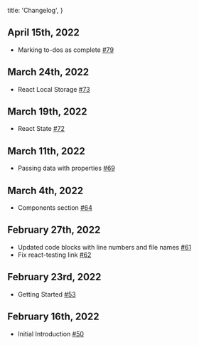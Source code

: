 
  title: 'Changelog',
}


## April 15th, 2022

- Marking to-dos as complete [#79](https://github.com/ethanmick/ethanmick.com/pull/79)

## March 24th, 2022

- React Local Storage [#73](https://github.com/ethanmick/ethanmick.com/pull/73)

## March 19th, 2022

- React State [#72](https://github.com/ethanmick/ethanmick.com/pull/72)

## March 11th, 2022

- Passing data with properties [#69](https://github.com/ethanmick/ethanmick.com/pull/69)

## March 4th, 2022

- Components section [#64](https://github.com/ethanmick/ethanmick.com/pull/64)

## February 27th, 2022

- Updated code blocks with line numbers and file names [#61](https://github.com/ethanmick/ethanmick.com/pull/61)
- Fix react-testing link [#62](https://github.com/ethanmick/ethanmick.com/pull/62)

## February 23rd, 2022

- Getting Started [#53](https://github.com/ethanmick/ethanmick.com/pull/53)

## February 16th, 2022

- Initial Introduction [#50](https://github.com/ethanmick/ethanmick.com/pull/50)
